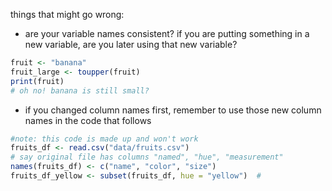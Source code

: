 things that might go wrong:

- are your variable names consistent? if you are putting something in a new variable, are you later using that new variable?

```r
fruit <- "banana"
fruit_large <- toupper(fruit)
print(fruit)
# oh no! banana is still small?
```
- if you changed column names first, remember to use those new column names in the code that follows
```r
#note: this code is made up and won't work
fruits_df <- read.csv("data/fruits.csv") 
# say original file has columns "named", "hue", "measurement"
names(fruits_df) <- c("name", "color", "size")
fruits_df_yellow <- subset(fruits_df, hue = "yellow")  #
```
